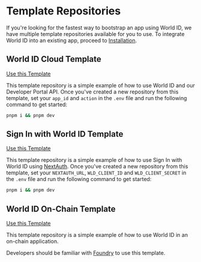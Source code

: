 # Template Repositories

If you're looking for the fastest way to bootstrap an app using World ID, we have multiple template repositories available for you to use. To integrate World ID into an existing app, proceed to [Installation](/quick-start/installation).


<span className="flex items-center align-center justify-start gap-4 mt-10">
    <h2 className="my-0">World ID Cloud Template</h2>
    <a
        className="w-1/6 rounded-lg bg-gray-200 px-2 py-1 text-gray-900 border-black no-underline hover:no-underline"
        href="https://github.com/new?template_name=world-id-cloud-template&template_owner=worldcoin"
        target="_blank"
    >
        <p className="m-0 p-0 text-sm hover:no-underline">Use this Template</p>
    </a>
</span>

This template repository is a simple example of how to use World ID and our Developer Portal API. Once you've created a new repository from this template, set your `app_id` and `action` in the `.env` file and run the following command to get started:

```bash {{ title: "Usage" }}
pnpm i && pnpm dev
```

<span className="flex items-center align-center justify-start gap-4 mt-10">
    <h2 className="my-0">Sign In with World ID Template</h2>
    <a
        className="w-1/6 rounded-lg bg-gray-200 px-2 py-1 text-gray-900 border-black no-underline hover:no-underline"
        href="https://github.com/new?template_name=world-id-nextauth-template&template_owner=worldcoin"
        target="_blank"
    >
        <p className="m-0 p-0 text-sm hover:no-underline">Use this Template</p>
    </a>
</span>

This template repository is a simple example of how to use Sign In with World ID using [NextAuth](https://next-auth.js.org/). Once you've created a new repository from this template, set your `NEXTAUTH_URL`, `WLD_CLIENT_ID` and `WLD_CLIENT_SECRET` in the `.env` file and run the following command to get started:

```bash {{ title: "Usage" }}
pnpm i && pnpm dev
```

<span className="flex items-center align-center justify-start gap-4 mt-10">
    <h2 className="my-0">World ID On-Chain Template</h2>
    <a
        className="w-1/6 rounded-lg bg-gray-200 px-2 py-1 text-gray-900 border-black no-underline hover:no-underline"
        href="https://github.com/new?template_name=world-id-onchain-template&template_owner=worldcoin"
        target="_blank"
    >
        <p className="m-0 p-0 text-sm hover:no-underline">Use this Template</p>
    </a>
</span>

This template repository is a simple example of how to use World ID in an on-chain application.

Developers should be familiar with [Foundry](https://github.com/foundry-rs/foundry) to use this template.